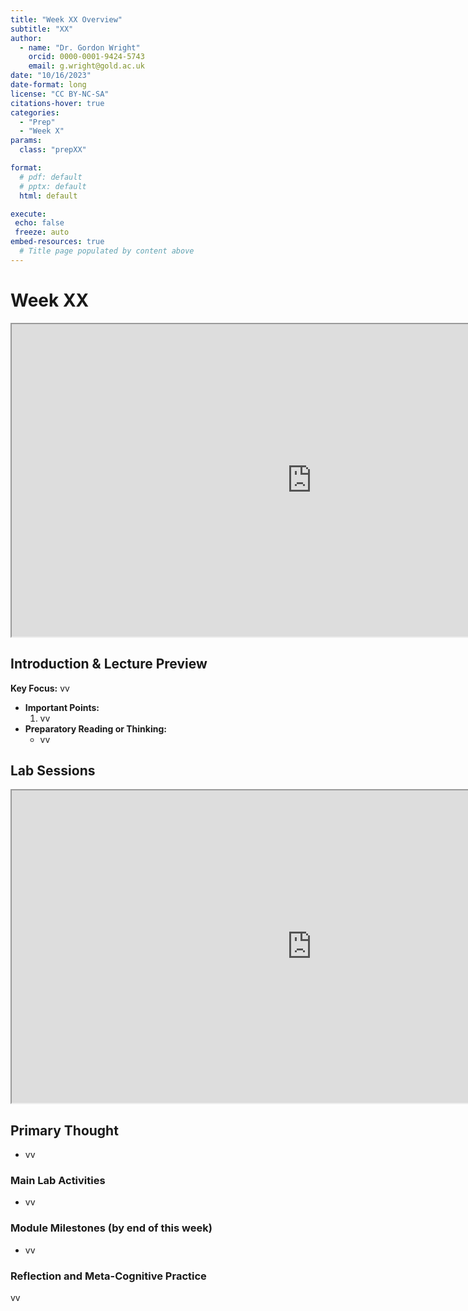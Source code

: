 ```yaml
---
title: "Week XX Overview"
subtitle: "XX"
author: 
  - name: "Dr. Gordon Wright"
    orcid: 0000-0001-9424-5743
    email: g.wright@gold.ac.uk
date: "10/16/2023"
date-format: long
license: "CC BY-NC-SA"
citations-hover: true
categories: 
  - "Prep"
  - "Week X"
params:
  class: "prepXX"

format: 
  # pdf: default
  # pptx: default
  html: default

execute:
 echo: false
 freeze: auto
embed-resources: true
  # Title page populated by content above
---
```


# Week XX

```{=html}

<iframe src="https://ps52007d.littlemonkeylab.com/slides/weekXX/lecture.slides.html" title="Week XX Lecture" width="960" height="500" data-external="1"></iframe>
```
## Introduction & Lecture Preview

::: {.callout .primary}
**Key Focus:** vv
:::

-   **Important Points:**
    1.  vv
-   **Preparatory Reading or Thinking:**
    -   vv

## Lab Sessions

```{=html}

<iframe src="https://ps52007d.littlemonkeylab.com/slides/weekXX/lab.slides.html" title="Week XX lab overview" width="960" height="500" data-external="1"></iframe>
```
## Primary Thought

-   vv

### Main Lab Activities

-   vv

### Module Milestones (by end of this week)

-   vv

### Reflection and Meta-Cognitive Practice

vv
